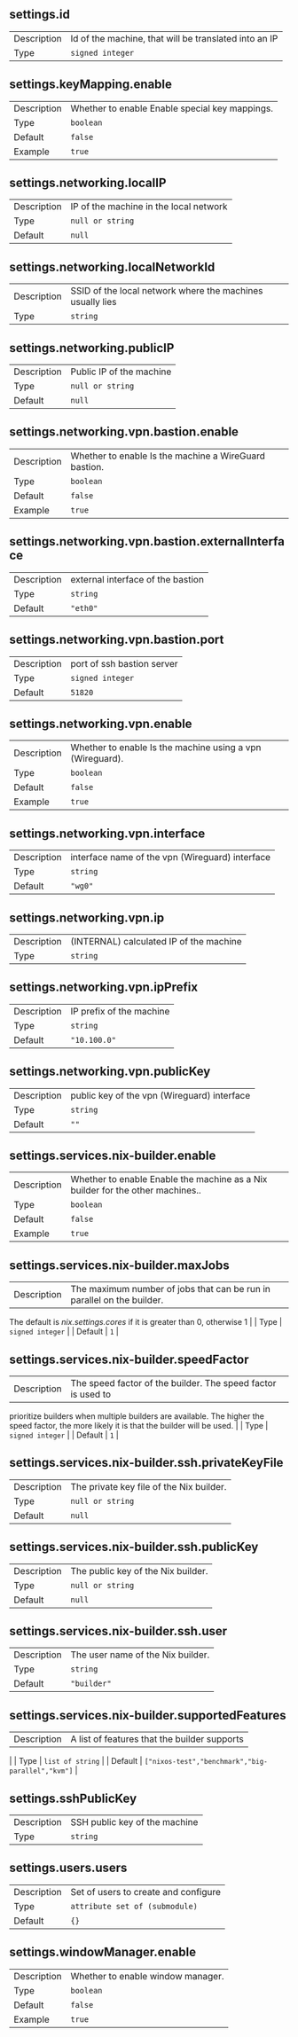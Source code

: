 ## settings.id
|   |   |
| --- | --- |
| Description | Id of the machine, that will be translated into an IP |
| Type | <code>signed integer</code> |



## settings.keyMapping.enable
|   |   |
| --- | --- |
| Description | Whether to enable Enable special key mappings. |
| Type | <code>boolean</code> |
| Default | <code>false</code> |
| Example | <code>true</code> |

## settings.networking.localIP
|   |   |
| --- | --- |
| Description | IP of the machine in the local network |
| Type | <code>null or string</code> |
| Default | <code>null</code> |


## settings.networking.localNetworkId
|   |   |
| --- | --- |
| Description | SSID of the local network where the machines usually lies |
| Type | <code>string</code> |



## settings.networking.publicIP
|   |   |
| --- | --- |
| Description | Public IP of the machine |
| Type | <code>null or string</code> |
| Default | <code>null</code> |


## settings.networking.vpn.bastion.enable
|   |   |
| --- | --- |
| Description | Whether to enable Is the machine a WireGuard bastion. |
| Type | <code>boolean</code> |
| Default | <code>false</code> |
| Example | <code>true</code> |

## settings.networking.vpn.bastion.externalInterface
|   |   |
| --- | --- |
| Description | external interface of the bastion |
| Type | <code>string</code> |
| Default | <code>"eth0"</code> |


## settings.networking.vpn.bastion.port
|   |   |
| --- | --- |
| Description | port of ssh bastion server |
| Type | <code>signed integer</code> |
| Default | <code>51820</code> |


## settings.networking.vpn.enable
|   |   |
| --- | --- |
| Description | Whether to enable Is the machine using a vpn (Wireguard). |
| Type | <code>boolean</code> |
| Default | <code>false</code> |
| Example | <code>true</code> |

## settings.networking.vpn.interface
|   |   |
| --- | --- |
| Description | interface name of the vpn (Wireguard) interface |
| Type | <code>string</code> |
| Default | <code>"wg0"</code> |


## settings.networking.vpn.ip
|   |   |
| --- | --- |
| Description | (INTERNAL) calculated IP of the machine |
| Type | <code>string</code> |



## settings.networking.vpn.ipPrefix
|   |   |
| --- | --- |
| Description | IP prefix of the machine |
| Type | <code>string</code> |
| Default | <code>"10.100.0"</code> |


## settings.networking.vpn.publicKey
|   |   |
| --- | --- |
| Description | public key of the vpn (Wireguard) interface |
| Type | <code>string</code> |
| Default | <code>""</code> |


## settings.services.nix-builder.enable
|   |   |
| --- | --- |
| Description | Whether to enable Enable the machine as a Nix builder for the other machines.. |
| Type | <code>boolean</code> |
| Default | <code>false</code> |
| Example | <code>true</code> |

## settings.services.nix-builder.maxJobs
|   |   |
| --- | --- |
| Description | The maximum number of jobs that can be run in parallel on the builder.
The default is _nix.settings.cores_ if it is greater than 0, otherwise 1
 |
| Type | <code>signed integer</code> |
| Default | <code>1</code> |


## settings.services.nix-builder.speedFactor
|   |   |
| --- | --- |
| Description | The speed factor of the builder. The speed factor is used to
prioritize builders when multiple builders are available.
The higher the speed factor, the more likely it is that the builder
will be used.
 |
| Type | <code>signed integer</code> |
| Default | <code>1</code> |


## settings.services.nix-builder.ssh.privateKeyFile
|   |   |
| --- | --- |
| Description | The private key file of the Nix builder. |
| Type | <code>null or string</code> |
| Default | <code>null</code> |


## settings.services.nix-builder.ssh.publicKey
|   |   |
| --- | --- |
| Description | The public key of the Nix builder. |
| Type | <code>null or string</code> |
| Default | <code>null</code> |


## settings.services.nix-builder.ssh.user
|   |   |
| --- | --- |
| Description | The user name of the Nix builder. |
| Type | <code>string</code> |
| Default | <code>"builder"</code> |


## settings.services.nix-builder.supportedFeatures
|   |   |
| --- | --- |
| Description | A list of features that the builder supports
 |
| Type | <code>list of string</code> |
| Default | <code>["nixos-test","benchmark","big-parallel","kvm"]</code> |


## settings.sshPublicKey
|   |   |
| --- | --- |
| Description | SSH public key of the machine |
| Type | <code>string</code> |



## settings.users.users
|   |   |
| --- | --- |
| Description | Set of users to create and configure |
| Type | <code>attribute set of (submodule)</code> |
| Default | <code>{}</code> |


## settings.windowManager.enable
|   |   |
| --- | --- |
| Description | Whether to enable window manager. |
| Type | <code>boolean</code> |
| Default | <code>false</code> |
| Example | <code>true</code> |

